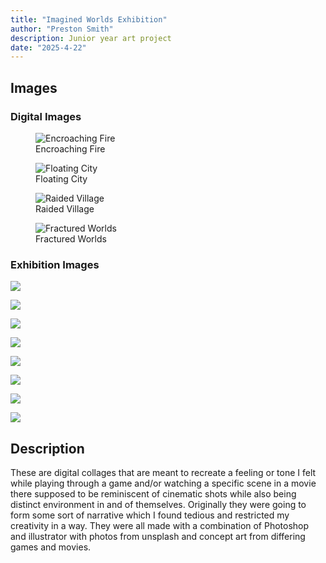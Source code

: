 ```yaml
---
title: "Imagined Worlds Exhibition"
author: "Preston Smith"
description: Junior year art project
date: "2025-4-22"
---
```



## Images

### Digital Images

::: {layout="[[1,1], [1,1]]"}
![Encroaching Fire](../../images/Scene%201-580.png)

![Floating City](../../images/Scene%202%20-580.png)

![Raided Village](../../images/Scene%203-580.png)

![Fractured Worlds](../../images/Scene%204-580.png)
:::

### Exhibition Images

::: {layout="[[1,1,1,1], [1,1,1,1]]"}

![](../../images/20250417_104848.jpg)

![](../../images/20250417_104856.jpg)

![](../../images/20250417_104900.jpg)

![](../../images/20250417_104906.jpg)

![](../../images/20250417_104909.jpg)

![](../../images/20250417_104921.jpg)

![](../../images/20250417_104923.jpg)

![](../../images/20250417_104926.jpg)

:::

## Description

These are digital collages that are meant to recreate a feeling or tone I felt while playing through a game and/or watching a specific scene in a movie there supposed to be reminiscent of cinematic shots while also being distinct environment in and of themselves. Originally they were going to form some sort of narrative which I found tedious and restricted my creativity in a way. They were all made with a combination of Photoshop and illustrator with photos from unsplash and concept art from differing games and movies.
